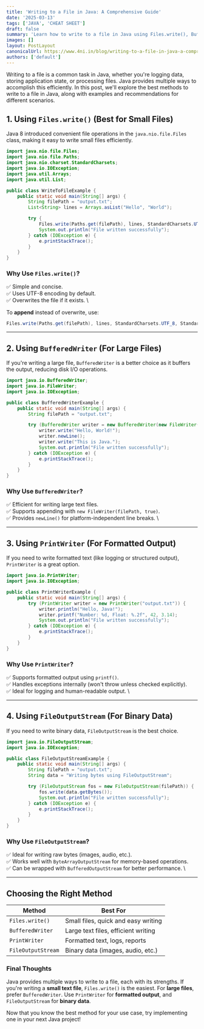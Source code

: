 ```yaml
---
title: 'Writing to a File in Java: A Comprehensive Guide'
date: '2025-03-13'
tags: ['JAVA', 'CHEAT SHEET']
draft: false
summary: 'Learn how to write to a file in Java using Files.write(), BufferedWriter, PrintWriter, and FileOutputStream. Discover the best method for your use case with code examples and performance tips. Perfect for beginners and experienced Java developers!'
images: []
layout: PostLayout
canonicalUrl: https://www.4ni.in/blog/writing-to-a-file-in-java-a-comprehensive-guide
authors: ['default']
---
```


<TOCInline toc={props.toc} asDisclosure />

Writing to a file is a common task in Java, whether you're logging data, storing application state, or processing files. Java provides multiple ways to accomplish this efficiently. In this post, we'll explore the best methods to write to a file in Java, along with examples and recommendations for different scenarios.

## 1. Using `Files.write()` (Best for Small Files)

Java 8 introduced convenient file operations in the `java.nio.file.Files` class, making it easy to write small files efficiently.

```java
import java.nio.file.Files;
import java.nio.file.Paths;
import java.nio.charset.StandardCharsets;
import java.io.IOException;
import java.util.Arrays;
import java.util.List;

public class WriteToFileExample {
    public static void main(String[] args) {
        String filePath = "output.txt";
        List<String> lines = Arrays.asList("Hello", "World");

        try {
            Files.write(Paths.get(filePath), lines, StandardCharsets.UTF_8);
            System.out.println("File written successfully");
        } catch (IOException e) {
            e.printStackTrace();
        }
    }
}
```

### Why Use `Files.write()`?

✅ Simple and concise. \
✅ Uses UTF-8 encoding by default. \
✅ Overwrites the file if it exists. \

To **append** instead of overwrite, use:

```java
Files.write(Paths.get(filePath), lines, StandardCharsets.UTF_8, StandardOpenOption.APPEND);
```

---

## 2. Using `BufferedWriter` (For Large Files)

If you're writing a large file, `BufferedWriter` is a better choice as it buffers the output, reducing disk I/O operations.

```java
import java.io.BufferedWriter;
import java.io.FileWriter;
import java.io.IOException;

public class BufferedWriterExample {
    public static void main(String[] args) {
        String filePath = "output.txt";

        try (BufferedWriter writer = new BufferedWriter(new FileWriter(filePath))) {
            writer.write("Hello, World!");
            writer.newLine();
            writer.write("This is Java.");
            System.out.println("File written successfully");
        } catch (IOException e) {
            e.printStackTrace();
        }
    }
}
```

### Why Use `BufferedWriter`?

✅ Efficient for writing large text files. \
✅ Supports appending with `new FileWriter(filePath, true)`. \
✅ Provides `newLine()` for platform-independent line breaks. \

---

## 3. Using `PrintWriter` (For Formatted Output)

If you need to write formatted text (like logging or structured output), `PrintWriter` is a great option.

```java
import java.io.PrintWriter;
import java.io.IOException;

public class PrintWriterExample {
    public static void main(String[] args) {
        try (PrintWriter writer = new PrintWriter("output.txt")) {
            writer.println("Hello, Java!");
            writer.printf("Number: %d, Float: %.2f", 42, 3.14);
            System.out.println("File written successfully");
        } catch (IOException e) {
            e.printStackTrace();
        }
    }
}
```

### Why Use `PrintWriter`?

✅ Supports formatted output using `printf()`. \
✅ Handles exceptions internally (won't throw unless checked explicitly). \
✅ Ideal for logging and human-readable output. \

---

## 4. Using `FileOutputStream` (For Binary Data)

If you need to write binary data, `FileOutputStream` is the best choice.

```java
import java.io.FileOutputStream;
import java.io.IOException;

public class FileOutputStreamExample {
    public static void main(String[] args) {
        String filePath = "output.txt";
        String data = "Writing bytes using FileOutputStream";

        try (FileOutputStream fos = new FileOutputStream(filePath)) {
            fos.write(data.getBytes());
            System.out.println("File written successfully");
        } catch (IOException e) {
            e.printStackTrace();
        }
    }
}
```

### Why Use `FileOutputStream`?

✅ Ideal for writing raw bytes (images, audio, etc.). \
✅ Works well with `ByteArrayOutputStream` for memory-based operations. \
✅ Can be wrapped with `BufferedOutputStream` for better performance. \

---

## Choosing the Right Method

| Method             | Best For                            |
| ------------------ | ----------------------------------- |
| `Files.write()`    | Small files, quick and easy writing |
| `BufferedWriter`   | Large text files, efficient writing |
| `PrintWriter`      | Formatted text, logs, reports       |
| `FileOutputStream` | Binary data (images, audio, etc.)   |

### Final Thoughts

Java provides multiple ways to write to a file, each with its strengths. If you're writing a **small text file**, `Files.write()` is the easiest. For **large files**, prefer `BufferedWriter`. Use `PrintWriter` for **formatted output**, and `FileOutputStream` for **binary data**.

Now that you know the best method for your use case, try implementing one in your next Java project!
